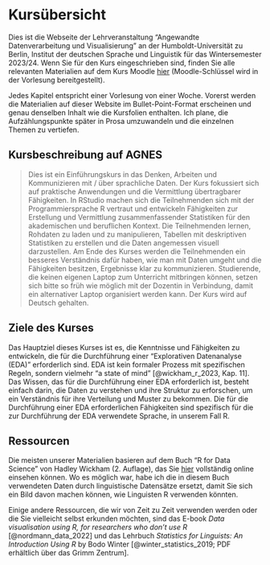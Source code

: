 # Kursübersicht {.unnumbered}

Dies ist die Webseite der Lehrveranstaltung "Angewandte Datenverarbeitung und Visualisierung" an der Humboldt-Universität zu Berlin, Institut der deutschen Sprache und Linguistik für das Wintersemester 2023/24. Wenn Sie für den Kurs eingeschrieben sind, finden Sie alle relevanten Materialien auf dem Kurs Moodle [hier](https://moodle.hu-berlin.de/course/view.php?id=124123) (Moodle-Schlüssel wird in der Vorlesung bereitgestellt).

Jedes Kapitel entspricht einer Vorlesung von einer Woche. Vorerst werden die Materialien auf dieser Website im Bullet-Point-Format erscheinen und genau denselben Inhalt wie die Kursfolien enthalten. Ich plane, die Aufzählungspunkte später in Prosa umzuwandeln und die einzelnen Themen zu vertiefen.

## Kursbeschreibung auf AGNES

> Dies ist ein Einführungskurs in das Denken, Arbeiten und Kommunizieren mit / über sprachliche Daten. Der Kurs fokussiert sich auf praktische Anwendungen und die Vermittlung übertragbarer Fähigkeiten. In RStudio machen sich die Teilnehmenden sich mit der Programmiersprache R vertraut und entwickeln Fähigkeiten zur Erstellung und Vermittlung zusammenfassender Statistiken für den akademischen und beruflichen Kontext. Die Teilnehmenden lernen, Rohdaten zu laden und zu manipulieren, Tabellen mit deskriptiven Statistiken zu erstellen und die Daten angemessen visuell darzustellen. Am Ende des Kurses werden die Teilnehmenden ein besseres Verständnis dafür haben, wie man mit Daten umgeht und die Fähigkeiten besitzen, Ergebnisse klar zu kommunizieren. Studierende, die keinen eigenen Laptop zum Unterricht mitbringen können, setzen sich bitte so früh wie möglich mit der Dozentin in Verbindung, damit ein alternativer Laptop organisiert werden kann. Der Kurs wird auf Deutsch gehalten.

## Ziele des Kurses

Das Hauptziel dieses Kurses ist es, die Kenntnisse und Fähigkeiten zu entwickeln, die für die Durchführung einer "Explorativen Datenanalyse (EDA)" erforderlich sind. EDA ist kein formaler Prozess mit spezifischen Regeln, sondern vielmehr "a state of mind" [@wickham_r_2023, Kap. 11]. Das Wissen, das für die Durchführung einer EDA erforderlich ist, besteht einfach darin, die Daten zu verstehen und ihre Struktur zu erforschen, um ein Verständnis für ihre Verteilung und Muster zu bekommen. Die für die Durchführung einer EDA erforderlichen Fähigkeiten sind spezifisch für die zur Durchführung der EDA verwendete Sprache, in unserem Fall R.

## Ressourcen

Die meisten unserer Materialien basieren auf dem Buch "R for Data Science" von Hadley Wickham (2. Auflage), das Sie [hier](https://r4ds.hadley.nz/) vollständig online einsehen können. Wo es möglich war, habe ich die in diesem Buch verwendeten Daten durch linguistische Datensätze ersetzt, damit Sie sich ein Bild davon machen können, wie Linguisten R verwenden könnten.

Einige andere Ressourcen, die wir von Zeit zu Zeit verwenden werden oder die Sie vielleicht selbst erkunden möchten, sind das E-book *Data visualisation using R, for researchers who don’t use R* [@nordmann_data_2022] und das Lehrbuch *Statistics for Linguists: An Introduction Using R* by Bodo Winter [@winter_statistics_2019; PDF erhältlich über das Grimm Zentrum].
